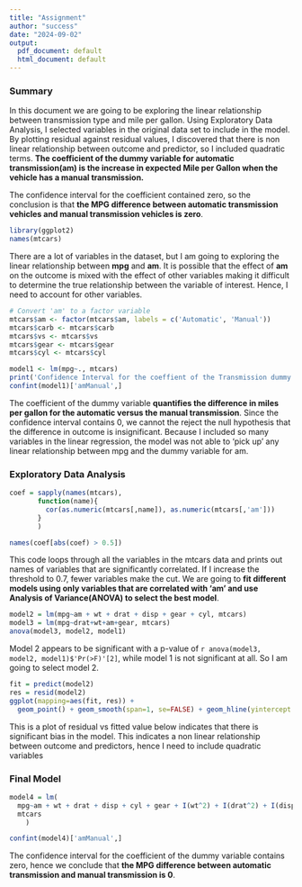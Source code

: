 ```yaml
---
title: "Assignment"
author: "success"
date: "2024-09-02"
output:
  pdf_document: default
  html_document: default
---
```


### Summary

In this document we are going to be exploring the linear relationship between transmission type and mile per gallon. Using Exploratory Data Analysis, I selected variables in the original data set to include in the model. By plotting residual against residual values, I discovered that there is non linear relationship between outcome and predictor, so I included quadratic terms. **The coefficient of the dummy variable for automatic transmission(am) is the increase in expected Mile per Gallon when the vehicle has a manual transmission.**

The confidence interval for the coefficient contained zero, so the conclusion is that **the MPG difference between automatic transmission vehicles and manual transmission vehicles is zero**.

```r
library(ggplot2)
names(mtcars)
```

There are a lot of variables in the dataset, but I am going to exploring the linear relationship between **mpg** and **am**. It is possible that the effect of **am** on the outcome is mixed with the effect of other variables making it difficult to determine the true relationship between the variable of interest. Hence, I need to account for other variables.

```r
# Convert 'am' to a factor variable
mtcars$am <- factor(mtcars$am, labels = c('Automatic', 'Manual'))
mtcars$carb <- mtcars$carb
mtcars$vs <- mtcars$vs
mtcars$gear <- mtcars$gear
mtcars$cyl <- mtcars$cyl 
```

```r
model1 <- lm(mpg~., mtcars)
print('Confidence Interval for the coeffient of the Transmission dummy variable:')
confint(model1)['amManual',]
```

The coefficient of the dummy variable **quantifies the difference in miles per gallon for the automatic versus the manual transmission**. Since the confidence interval contains 0, we cannot the reject the null hypothesis that the difference in outcome is insignificant. Because I included so many variables in the linear regression, the model was not able to 'pick up' any linear relationship between mpg and the dummy variable for am.

### Exploratory Data Analysis

```r
coef = sapply(names(mtcars), 
       function(name){
         cor(as.numeric(mtcars[,name]), as.numeric(mtcars[,'am']))
       }
       )

names(coef[abs(coef) > 0.5])
```

This code loops through all the variables in the mtcars data and prints out names of variables that are significantly correlated. If I increase the threshold to 0.7, fewer variables make the cut. We are going to **fit different models using only variables that are correlated with 'am' and use Analysis of Variance(ANOVA) to select the best model**.

```r
model2 = lm(mpg~am + wt + drat + disp + gear + cyl, mtcars)
model3 = lm(mpg~drat+wt+am+gear, mtcars)
anova(model3, model2, model1)
```

Model 2 appears to be significant with a p-value of `r anova(model3, model2, model1)$'Pr(>F)'[2]`, while model 1 is not significant at all. So I am going to select model 2.

```r
fit = predict(model2)
res = resid(model2)
ggplot(mapping=aes(fit, res)) + 
  geom_point() + geom_smooth(span=1, se=FALSE) + geom_hline(yintercept = 0)
```

This is a plot of residual vs fitted value below indicates that there is significant bias in the model. This indicates a non linear relationship between outcome and predictors, hence I need to include quadratic variables 

### Final Model
```r
model4 = lm(
  mpg~am + wt + drat + disp + cyl + gear + I(wt^2) + I(drat^2) + I(disp^2),
  mtcars
    )

confint(model4)['amManual',]
```

The confidence interval for the coefficient of the dummy variable contains zero, hence we conclude that **the MPG difference between automatic transmission and manual transmission is 0**.
